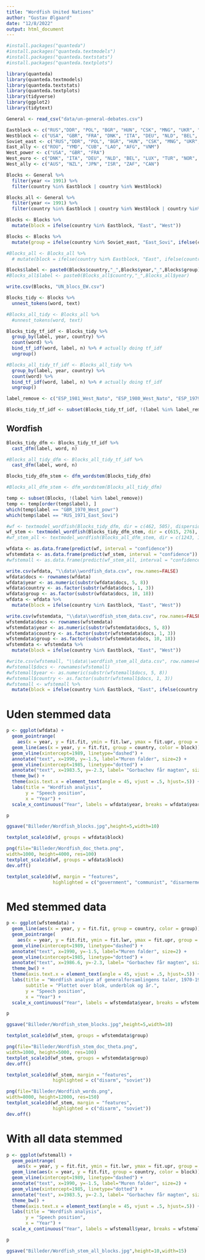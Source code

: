 ```yaml
---
title: "Wordfish United Nations"
author: "Gustav Ølgaard"
date: "12/8/2022"
output: html_document
---
```


```r
#install.packages("quanteda")
#install.packages("quanteda.textmodels")
#install.packages("quanteda.textstats")
#install.packages("quanteda.textplots")

library(quanteda)
library(quanteda.textmodels)
library(quanteda.textstats)
library(quanteda.textplots)
library(tidyverse)
library(ggplot2)
library(tidytext)
```

```r
General <- read_csv("data/un-general-debates.csv")
```

```r
Eastblock <- c("RUS","DDR", "POL", "BGR", "HUN", "CSK", "MNG", "UKR", "BLR", "ROU", "YMD", "CUB", "LAO", "AFG", "VNM")
Westblock <- c("USA", "GBR", "FRA", "DNK", "ITA", "DEU", "NLD", "BEL", "LUX", "TUR", "NOR", "GRC", "CYP", "PRT", "ISL", "CAN", "ESP", "AUS", "NZL", "JPN", "ISR", "ZAF")
Soviet_east <- c("RUS","DDR", "POL", "BGR", "HUN", "CSK", "MNG", "UKR", "BLR")
East_ally <- c("ROU", "YMD", "CUB", "LAO", "AFG", "VNM")
West_power <- c("USA", "GBR", "FRA")
West_euro <- c("DNK", "ITA", "DEU", "NLD", "BEL", "LUX", "TUR", "NOR", "GRC", "CYP", "PRT", "ISL", "ESP")
West_ally <- c("AUS", "NZL", "JPN", "ISR", "ZAF", "CAN")
```

```r
Blocks <- General %>% 
  filter(year <= 1991) %>% 
  filter(country %in% Eastblock | country %in% Westblock)

Blocks_all <- General %>% 
  filter(year <= 1991) %>% 
  filter(country %in% Eastblock | country %in% Westblock | country %in% NAM)
```

```r
Blocks <- Blocks %>% 
  mutate(block = ifelse(country %in% Eastblock, "East", "West"))

Blocks <- Blocks %>% 
  mutate(group = ifelse(country %in% Soviet_east, "East_Sovi", ifelse(country %in% East_ally, "East_ally", ifelse(country %in% West_power, "West_powr", ifelse(country %in% West_nato, "West_Nato", "West_ally")))))

#Blocks_all <- Blocks_all %>% 
  # mutate(block = ifelse(country %in% Eastblock, "East", ifelse(country %in% Westblock, "West", "NAM")))
```

```r
Blocks$label <- paste0(Blocks$country,"_",Blocks$year,"_",Blocks$group)
#Blocks_all$label <- paste0(Blocks_all$country,"_",Blocks_all$year)
```

```r
write.csv(Blocks, "UN_blocs_EW.csv")
```

```r
Blocks_tidy <- Blocks %>% 
  unnest_tokens(word, text)

#Blocks_all_tidy <- Blocks_all %>% 
  #unnest_tokens(word, text)
```

```r
Blocks_tidy_tf_idf <- Blocks_tidy %>%
  group_by(label, year, country) %>% 
  count(word) %>%
  bind_tf_idf(word, label, n) %>% # actually doing tf_idf
  ungroup()

#Blocks_all_tidy_tf_idf <- Blocks_all_tidy %>%
  group_by(label, year, country) %>% 
  count(word) %>%
  bind_tf_idf(word, label, n) %>% # actually doing tf_idf
  ungroup()
```

```r
label_remove <- c("ESP_1981_West_Nato", "ESP_1980_West_Nato", "ESP_1979_West_Nato", "ESP_1978_West_Nato", "ESP_1977_West_Nato", "ESP_1976_West_Nato", "ESP_1975_West_Nato", "ESP_1974_West_Nato", "ESP_1973_West_Nato", "ESP_1972_West_Nato", "ESP_1971_West_Nato", "ESP_1970_West_Nato", "AFG_1977_East_ally", "AFG_1976_East_ally", "AFG_1975_East_ally", "AFG_1974_East_ally", "AFG_1973_East_ally", "AFG_1972_East_ally", "AFG_1971_East_ally", "AFG_1970_East_ally")
```

```r
Blocks_tidy_tf_idf <- subset(Blocks_tidy_tf_idf, !(label %in% label_remove))
```

## Wordfish
```r
Blocks_tidy_dfm <- Blocks_tidy_tf_idf %>%
  cast_dfm(label, word, n)

#Blocks_all_tidy_dfm <- Blocks_all_tidy_tf_idf %>%
  cast_dfm(label, word, n)
```

```r
Blocks_tidy_dfm_stem <- dfm_wordstem(Blocks_tidy_dfm)

#Blocks_all_dfm_stem <- dfm_wordstem(Blocks_all_tidy_dfm)
```

```r
temp <- subset(Blocks, !(label %in% label_remove))
temp <- temp[order(temp$label), ]
which(temp$label == "GBR_1970_West_powr")
which(temp$label == "RUS_1971_East_Sovi")

```

```r
#wf <- textmodel_wordfish(Blocks_tidy_dfm, dir = c(462, 505), dispersion = "poisson")
wf_stem <- textmodel_wordfish(Blocks_tidy_dfm_stem, dir = c(615, 276), dispersion = "poisson", sparse = T)
#wf_stem_all <- textmodel_wordfish(Blocks_all_dfm_stem, dir = c(1243, 1587), dispersion = "poisson")
```

```r
wfdata <- as.data.frame(predict(wf, interval = "confidence"))
wfstemdata <- as.data.frame(predict(wf_stem, interval = "confidence"))
#wfstemall <- as.data.frame(predict(wf_stem_all, interval = "confidence"))
```

```r
write.csv(wfdata, "\\data\\wordfish_data.csv", row.names=FALSE)
wfdata$docs <- rownames(wfdata)
wfdata$year <- as.numeric(substr(wfdata$docs, 5, 8))
wfdata$country <- as.factor(substr(wfdata$docs, 1, 3))
wfdata$group <- as.factor(substr(wfdata$docs, 10, 18))
wfdata <- wfdata %>% 
  mutate(block = ifelse(country %in% Eastblock, "East", "West"))
```

```r
write.csv(wfstemdata, "\\data\\wordfish_stem_data.csv", row.names=FALSE)
wfstemdata$docs <- rownames(wfstemdata)
wfstemdata$year <- as.numeric(substr(wfstemdata$docs, 5, 8))
wfstemdata$country <- as.factor(substr(wfstemdata$docs, 1, 3))
wfstemdata$group <- as.factor(substr(wfstemdata$docs, 10, 18))
wfstemdata <- wfstemdata %>% 
  mutate(block = ifelse(country %in% Eastblock, "East", "West"))
```

```r
#write.csv(wfstemall, "\\data\\wordfish_stem_all_data.csv", row.names=FALSE)
#wfstemall$docs <- rownames(wfstemall)
#wfstemall$year <- as.numeric(substr(wfstemall$docs, 5, 8))
#wfstemall$country <- as.factor(substr(wfstemall$docs, 1, 3))
#wfstemall <- wfstemall %>% 
  mutate(block = ifelse(country %in% Eastblock, "East", ifelse(country %in% Westblock, "West", "NAM")))
```


# Uden stemmed data
```r
p <- ggplot(wfdata) +
  geom_pointrange(
    aes(x = year, y = fit.fit, ymin = fit.lwr, ymax = fit.upr, group = country, color = block,), size = 0.5) +
  geom_line(aes(x = year, y = fit.fit, group = country, color = block)) +
  geom_vline(xintercept=1989, linetype="dashed") +
  annotate("text", x=1990, y=-1.5, label="Muren falder", size=2) + 
  geom_vline(xintercept=1985, linetype="dotted") +
  annotate("text", x=1983.5, y=-2.3, label= "Gorbachev får magten", size=2) + 
  theme_bw() +
  theme(axis.text.x = element_text(angle = 45, vjust = .5, hjust=.5)) +
  labs(title = "Wordfish analysis",
       y = "Speech position",
       x = "Year") +
  scale_x_continuous("Year", labels = wfdata$year, breaks = wfdata$year)

p

ggsave("Billeder/Wordfish_blocks.jpg",height=5,width=10)
```

```r
textplot_scale1d(wf, groups = wfdata$block)
```

```r
png(file="Billeder/Wordfish_doc_theta.png",
width=1000, height=4000, res=100)
textplot_scale1d(wf, groups = wfdata$block)
dev.off()
```

```r
textplot_scale1d(wf, margin = "features", 
                 highlighted = c("government", "communist", "disarmerment", "nuclear", "war", "weapons", "europe", "america", "africa", "asia", "worker", "rights", "human", "imperialists", "revolutionary", "counterrevolutionary"))
```
# Med stemmed data
```r
p <- ggplot(wfstemdata) +
  geom_line(aes(x = year, y = fit.fit, group = country, color = group)) +
  geom_pointrange(
    aes(x = year, y = fit.fit, ymin = fit.lwr, ymax = fit.upr, group = country, color = block, legend = F), size = 0.5) +
  geom_vline(xintercept=1989, linetype="dashed") +
  annotate("text", x=1990, y=-1.5, label="Muren falder", size=2) + 
  geom_vline(xintercept=1985, linetype="dotted") +
  annotate("text", x=1986.6, y=-2.3, label= "Gorbachev får magten", size=2) + 
  theme_bw() +
  theme(axis.text.x = element_text(angle = 45, vjust = .5, hjust=.5)) +
  labs(title = "Wordfish analyse af generalforsamlingens taler, 1970-1991",
       subtitle = "Plottet over blok, underblok og år.",
       y = "Speech position",
       x = "Year") +
  scale_x_continuous("Year", labels = wfstemdata$year, breaks = wfstemdata$year)

p

ggsave("Billeder/Wordfish_stem_blocks.jpg",height=5,width=10)
```

```r
textplot_scale1d(wf_stem, groups = wfstemdata$group)

png(file="Billeder/Wordfish_stem_doc_theta.png",
width=1000, height=5000, res=100)
textplot_scale1d(wf_stem, groups = wfstemdata$group)
dev.off()
```

```r
textplot_scale1d(wf_stem, margin = "features", 
                 highlighted = c("disarm", "soviet"))
```

```r
png(file="Billeder/Wordfish_words.png",
width=8000, height=12000, res=150)
textplot_scale1d(wf_stem, margin = "features", 
                 highlighted = c("disarm", "soviet"))
dev.off()
```

# With all data stemmed
```r
p <- ggplot(wfstemall) +
  geom_pointrange(
    aes(x = year, y = fit.fit, ymin = fit.lwr, ymax = fit.upr, group = country, color = block,), size = 0.5) +
  geom_line(aes(x = year, y = fit.fit, group = country, color = block)) +
  geom_vline(xintercept=1989, linetype="dashed") +
  annotate("text", x=1990, y=-1.5, label="Muren falder", size=2) + 
  geom_vline(xintercept=1985, linetype="dotted") +
  annotate("text", x=1983.5, y=-2.3, label= "Gorbachev får magten", size=2) + 
  theme_bw() +
  theme(axis.text.x = element_text(angle = 45, vjust = .5, hjust=.5)) +
  labs(title = "Wordfish analysis",
       y = "Speech position",
       x = "Year") +
  scale_x_continuous("Year", labels = wfstemall$year, breaks = wfstemall$year)

p

ggsave("Billeder/Wordfish_stem_all_blocks.jpg",height=10,width=15)
```


